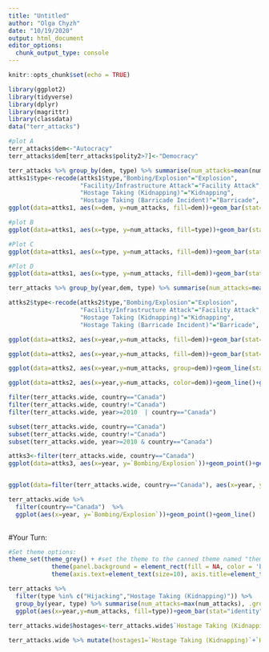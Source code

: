 ```yaml
---
title: "Untitled"
author: "Olga Chyzh"
date: "10/19/2020"
output: html_document
editor_options: 
  chunk_output_type: console
---
```


```r
knitr::opts_chunk$set(echo = TRUE)
```


```r
library(ggplot2)
library(tidyverse)
library(dplyr)
library(magrittr)
library(classdata)
data("terr_attacks")
```

```r
#plot A
terr_attacks$dem<-"Autocracy"
terr_attacks$dem[terr_attacks$polity2>7]<-"Democracy"

terr_attacks %>% group_by(dem, type) %>% summarise(num_attacks=mean(num_attacks), .groups="keep")->attks1
attks1$type<-recode(attks1$type,"Bombing/Explosion"="Explosion",
                    "Facility/Infrastructure Attack"="Facility Attack",
                    "Hostage Taking (Kidnapping)"="Kidnapping",
                    "Hostage Taking (Barricade Incident)"="Barricade", "Unarmed Assault"="Unarmed Asslt")
ggplot(data=attks1, aes(x=dem, y=num_attacks, fill=dem))+geom_bar(stat="identity")+facet_wrap(~type, scales="free")+theme(legend.position="bottom")+scale_x_discrete("",breaks=NULL)+scale_y_continuous("Number of Attacks")+scale_fill_discrete("")+ggtitle("Plot A")

#plot B
ggplot(data=attks1, aes(x=type, y=num_attacks, fill=type))+geom_bar(stat="identity")+facet_wrap(~dem)+theme(legend.position="bottom")+scale_x_discrete("",breaks=NULL)+scale_y_continuous("Number of Attacks")+scale_fill_discrete("")+ggtitle("Plot B")

#Plot C
ggplot(data=attks1, aes(x=type, y=num_attacks, fill=dem))+geom_bar(stat="identity", position="fill")+theme(legend.position="bottom")+coord_flip()+scale_y_continuous("Proportion of Attacks")+scale_fill_discrete("")+scale_x_discrete("")+ggtitle("Plot C")

#Plot D
ggplot(data=attks1, aes(x=type, y=num_attacks, fill=dem))+geom_bar(stat="identity")+theme(legend.position="bottom")+coord_flip()+scale_y_continuous("Number of Attacks")+scale_fill_discrete("")+scale_x_discrete("")+ggtitle("Plot C")
```

```r
terr_attacks %>% group_by(year,dem, type) %>% summarise(num_attacks=mean(num_attacks), .groups="keep")->attks2

attks2$type<-recode(attks2$type,"Bombing/Explosion"="Explosion",
                    "Facility/Infrastructure Attack"="Facility Attack",
                    "Hostage Taking (Kidnapping)"="Kidnapping",
                    "Hostage Taking (Barricade Incident)"="Barricade", "Unarmed Assault"="Unarmed Asslt")

ggplot(data=attks2, aes(x=year,y=num_attacks, fill=dem))+geom_bar(stat="identity")+facet_wrap(~type, scale="free")+theme(legend.position="bottom")+scale_x_continuous("")+scale_fill_discrete("")+scale_y_continuous("Number of Attacks")

ggplot(data=attks2, aes(x=year,y=num_attacks, fill=dem))+geom_bar(stat="identity", position="fill")+facet_wrap(~type, scale="free")+theme(legend.position="bottom")+scale_x_continuous("")+scale_fill_discrete("")+scale_y_continuous("Number of Attacks")

ggplot(data=attks2, aes(x=year,y=num_attacks, group=dem))+geom_line(stat="identity", position="fill")+facet_wrap(~type, scale="free")+theme(legend.position="bottom")+scale_x_continuous("")+scale_fill_discrete("")+scale_y_continuous("Number of Attacks")+geom_hline(aes(yintercept=.5), linetype=2)

ggplot(data=attks2, aes(x=year,y=num_attacks, color=dem))+geom_line()+geom_point()+facet_wrap(~type, scale="free")+theme(legend.position="bottom")+scale_x_continuous("")+scale_fill_discrete("")+scale_y_continuous("Number of Attacks")
```

```r
filter(terr_attacks.wide, country=="Canada")
filter(terr_attacks.wide, country!="Canada")
filter(terr_attacks.wide, year>=2010  | country=="Canada")

subset(terr_attacks.wide, country=="Canada")
subset(terr_attacks.wide, country!="Canada")
subset(terr_attacks.wide, year>=2010 & country=="Canada")
```

```r

attks3<-filter(terr_attacks.wide, country=="Canada")
ggplot(data=attks3, aes(x=year, y=`Bombing/Explosion`))+geom_point()+geom_line()


ggplot(data=filter(terr_attacks.wide, country=="Canada"), aes(x=year, y=`Bombing/Explosion`))+geom_point()+geom_line()

terr_attacks.wide %>% 
  filter(country=="Canada")  %>%  
  ggplot(aes(x=year, y=`Bombing/Explosion`))+geom_point()+geom_line()
  
```

#Your Turn:

```r
#Set theme options:
theme_set(theme_grey() + #set the theme to the canned theme named "theme_bw"
            theme(panel.background = element_rect(fill = NA, color = 'black'))+ #remove the background color (fill), make the axes black
            theme(axis.text=element_text(size=10), axis.title=element_text(size=12,face="bold")))

terr_attacks %>% 
  filter(type %in% c("Hijacking","Hostage Taking (Kidnapping)")) %>%
  group_by(year, type) %>% summarise(num_attacks=max(num_attacks), .groups="keep")%>%
  ggplot(aes(x=year,y=num_attacks, fill=type))+geom_bar(stat="identity")
  
terr_attacks.wide$hostages<-terr_attacks.wide$`Hostage Taking (Kidnapping)`+terr_attacks.wide$`Hostage Taking (Barricade Incident)`

terr_attacks.wide %>% mutate(hostages1=`Hostage Taking (Kidnapping)`+`Hostage Taking (Barricade Incident)`)  %>% select(country,year,`Armed Assault`, everything())%>% arrange(year) %>% head()

```

